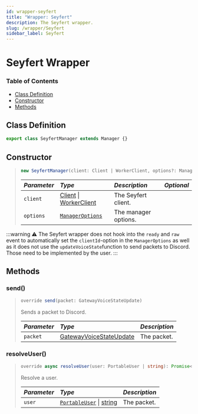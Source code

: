 ```yaml
---
id: wrapper-seyfert
title: "Wrapper: Seyfert"
description: The Seyfert wrapper.
slug: /wrapper/Seyfert
sidebar_label: Seyfert
---
```


# Seyfert Wrapper

### Table of Contents
- [Class Definition](#class-definition)
- [Constructor](#constructor)
- [Methods](#methods)

## Class Definition
```ts
export class SeyfertManager extends Manager {}
```

## Constructor

> ```ts
> new SeyfertManager(client: Client | WorkerClient, options?: ManagerOptions)
> ```
> | <i className="fa-solid fa-hashtag"/> Parameter | <i className="fa-solid fa-font"/> Type                             | <i className="fa-solid fa-list"/> Description | <i className="fa-solid fa-flask"/> Optional |
> | :--------------------------------------------- |:-------------------------------------------------------------------| :---------------------------------------------| :------------------------------------------:|
> | `client`                                       | [Client](https://docs.seyfert.dev/getting-started/setup-project) \| [WorkerClient](https://docs.seyfert.dev/getting-started/setup-project) | The Seyfert client.                           | <i className="fa-solid fa-xmark"/>          |
> | `options`                                      | [`ManagerOptions`](../../Typedefs/ManagerOptions.mdx)              | The manager options.                          | <i className="fa-solid fa-check"/>          |
:::warning
⚠️ The Seyfert wrapper does not hook into the `ready` and `raw` event to automatically set the `clientId`-option in the `ManagerOptions` as well as it does not use the `updateVoiceState`function to send packets to Discord.  
Those need to be implemented by the user.
:::
## Methods

### send()
> ```ts
> override send(packet: GatewayVoiceStateUpdate)
> ```
> Sends a packet to Discord.
>
> | <i className="fa-solid fa-hashtag"/> Parameter | <i className="fa-solid fa-font"/> Type                                                                    | <i className="fa-solid fa-list"/> Description |
> | :--------------------------------------------- | :-------------------------------------------------------------------------------------------------------- | :-------------------------------------------- |
> | `packet`                                       | [GatewayVoiceStateUpdate](https://discord.com/developers/docs/topics/gateway-events#update-voice-state) | The packet.                                   |

### resolveUser()
> ```ts
> override async resolveUser(user: PortableUser | string): Promise<User | PortableUser>
> ```
> Resolve a user.
>
> | <i className="fa-solid fa-hashtag"/> Parameter | <i className="fa-solid fa-font"/> Type                                                                    | <i className="fa-solid fa-list"/> Description |
> | :--------------------------------------------- | :-------------------------------------------------------------------------------------------------------- | :-------------------------------------------- |
> | `user`                                       | [`PortableUser`](../Typedefs/PortableUser.mdx) \| [string](https://developer.mozilla.org/en-US/docs/Web/JavaScript/Reference/Global_Objects/String) | The packet.                                   |
